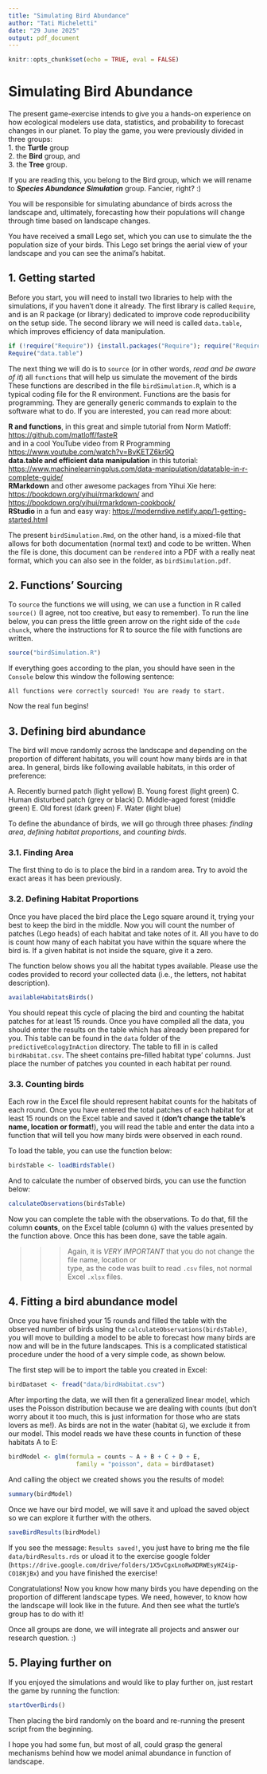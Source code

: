 ```yaml
---
title: "Simulating Bird Abundance"
author: "Tati Micheletti"
date: "29 June 2025"
output: pdf_document
---
```


```r
knitr::opts_chunk$set(echo = TRUE, eval = FALSE)
```

# Simulating Bird Abundance  

The present game-exercise intends to give you a hands-on experience on how ecological 
modelers use data, statistics, and probability to forecast changes in our planet.
To play the game, you were previously divided in three groups:  
1. the **Turtle** group  
2. the **Bird** group, and   
3. the **Tree** group.  

If you are reading this, you belong to the Bird group, which we will rename 
to **_Species Abundance Simulation_** group. Fancier, right? :)  

You will be responsible for simulating abundance of birds across the 
landscape and, ultimately, forecasting how their populations will change through 
time based on landscape changes.

You have received a small Lego set, which you can use to simulate the the population 
size of your birds. This Lego set brings the aerial view of your landscape 
and you can see the animal's habitat.

## 1. Getting started  

Before you start, you will need to install two libraries to help with the simulations, 
if you haven't done it already. 
The first library is called `Require`, and is an R package (or library) dedicated 
to improve code reproducibility on the setup side. The second library we will need 
is called `data.table`, which improves efficiency of data manipulation.

```r
if (!require("Require")) {install.packages("Require"); require("Require")}
Require("data.table")
```

The next thing we will do is to `source` (or in other words, _read and be aware of it_) 
all `functions` that will help us simulate 
the movement of the birds These functions are described in the file `birdSimulation.R`, 
which is a typical coding file for the R environment. Functions are the basis for 
programming. They are generally generic commands to explain to the software what 
to do. If you are interested, you can read more about:  

**R and functions**, in this great and simple tutorial from Norm Matloff: <https://github.com/matloff/fasteR>  
and in a cool YouTube video from R Programming <https://www.youtube.com/watch?v=BvKETZ6kr9Q>  
**data.table and efficient data manipulation** in this tutorial:   <https://www.machinelearningplus.com/data-manipulation/datatable-in-r-complete-guide/>   
**RMarkdown** and other awesome packages from Yihui Xie here: <https://bookdown.org/yihui/rmarkdown/> and   <https://bookdown.org/yihui/rmarkdown-cookbook/>  
**RStudio** in a fun and easy way: <https://moderndive.netlify.app/1-getting-started.html>  

The present `birdSimulation.Rmd`, 
on the other hand, is a mixed-file that allows for both documentation (normal text) and 
code to be written. When the file is done, this document can be `rendered` into 
a PDF with a really neat format, which you can also see in the folder, as 
`birdSimulation.pdf`.

## 2. Functions' Sourcing 

To `source` the functions we will using, we can use a 
function in R called `source()` (I agree, not too creative, but easy to remember).
To run the line below, you can press the little green arrow on the right side of 
the `code chunck`, where the instructions for R to source the file with functions 
are written.

```r
source("birdSimulation.R")
```

If everything goes according to the plan, you should have seen in the `Console` 
below this window the following sentence:  

`All functions were correctly sourced! You are ready to start.`

Now the real fun begins! 

## 3. Defining bird abundance

The bird will move randomly across the landscape and depending on the proportion 
of different habitats, you will count how many birds are in that area. In general, 
birds like following available habitats, in this order of preference: 

A. Recently burned patch (light yellow)
B. Young forest (light green)
C. Human disturbed patch (grey or black)
D. Middle-aged forest (middle green)
E. Old forest (dark green) 
F. Water (light blue)

To define the abundance of birds, we will go through three phases: *finding area*, 
*defining habitat proportions*, and *counting birds*.

### 3.1. Finding Area

The first thing to do is to place the bird in a random area. Try to avoid the exact 
areas it has been previously.

### 3.2. Defining Habitat Proportions

Once you have placed the bird place the Lego square around it, trying your best 
to keep the bird in the middle. Now you will count the number of patches (Lego 
heads) of each habitat and take notes of it. All you have to do is count how 
many of each habitat you have within the square where the bird is. If a given 
habitat is not inside the square, give it a zero.  

The function below shows you all the habitat types available. Please use the 
codes provided to record your collected data (i.e., the letters, not habitat 
description).  

```r
availableHabitatsBirds()
```

You should repeat this cycle of placing the bird and counting the habitat 
patches for at least 15 rounds. Once you have compiled all the data, you should 
enter the results on the table which has already been prepared for you. 
This table can be found in the `data` folder of the `predictiveEcologyInAction` 
directory. The table to fill in is called `birdHabitat.csv`. The sheet contains 
pre-filled habitat type' columns. Just place the number of patches you counted 
in each habitat per round.  

### 3.3. Counting birds

Each row in the Excel file should represent habitat counts for the habitats of each round. 
Once you have entered the total patches of each habitat for at least 15 rounds on the Excel table and saved 
it (**don't change the table's name, location or format!**), you will read the table and enter the data 
into a function that will tell you how many birds were observed in each round.  

To load the table, you can use the function below:   

```r
birdsTable <- loadBirdsTable()
```

And to calculate the number of observed birds, you can use the function below:

```r
calculateObservations(birdsTable)
```

Now you can complete the table with the observations. To do that, fill the column 
**counts**, on the Excel table (column `G`) with the values presented by the function above.
Once this has been done, save the table again.

>>>
Again, it is *VERY IMPORTANT* that you do not change the file name, location or  
type, as the code was built to read `.csv` files, not normal Excel `.xlsx` files.

## 4. Fitting a bird abundance model

Once you have finished your 15 rounds and filled the table with the observed 
number of birds using the `calculateObservations(birdsTable)`, you will move to 
building a model to be able to forecast how many birds are now and will be in the 
future landscapes. This is a complicated statistical procedure under the hood of 
a very simple code, as shown below. 

The first step will be to import the table you created in Excel:  

```r
birdDataset <- fread("data/birdHabitat.csv")
```

After importing the data, we will then fit a generalized linear model, which uses 
the Poisson distribution because we are dealing with counts (but don't worry 
about it too much, this is just information for those who are stats lovers as me!). 
As birds are not in the water (habitat `G`), we exclude it from our model. This model 
reads we have these counts in function of these habitats A to E:  

```r
birdModel <- glm(formula = counts ~ A + B + C + D + E, 
                   family = "poisson", data = birdDataset)
```

And calling the object we created shows you the results of model:  

```r
summary(birdModel)
```

Once we have our bird model, we will save it and upload the saved object so we 
can explore it further with the others.

```r
saveBirdResults(birdModel)
```

If you see the message: `Results saved!`, you just have to bring me the file `data/birdResults.rds` 
or uload it to the exercise google folder (`https://drive.google.com/drive/folders/1X5vCgxLnoRwXDRWEsyHZ4ip-CO18KjBx`) and 
you have finished the exercise!   

Congratulations! Now you know how many birds you have depending on the proportion 
of different landscape types. We need, however, to know how the landscape will look like in 
the future. And then see what the turtle's group has to do with it!  

Once all groups are done, we will integrate all projects and answer our 
research question. :)

## 5. Playing further on

If you enjoyed the simulations and would like to play further on, just restart the game by 
running the function:

```r
startOverBirds()
```

Then placing the bird randomly on the board and re-running the present script from the beginning.

I hope you had some fun, but most of all, could grasp the general mechanisms 
behind how we model animal abundance in function of landscape.  






